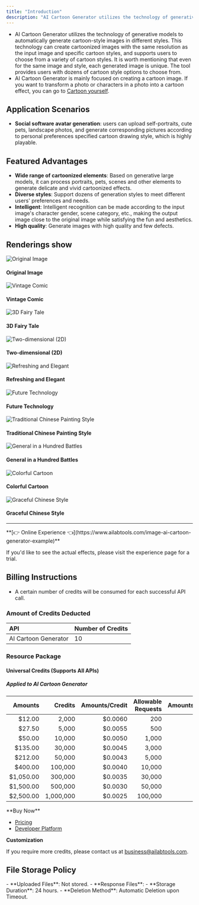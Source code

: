 ```yaml
---
title: "Introduction"
description: "AI Cartoon Generator utilizes the technology of generative models to automatically generate cartoon-style images in different styles. This technology can create cartoonized images with the same resolution as the input image and specific cartoon styles, and supports users to choose from a variety of cartoon styles. It is worth mentioning that even for the same image and style, each generated image is unique. The tool provides users with dozens of cartoon style options to choose from."
---
```


- AI Cartoon Generator utilizes the technology of generative models to automatically generate cartoon-style images in different styles. This technology can create cartoonized images with the same resolution as the input image and specific cartoon styles, and supports users to choose from a variety of cartoon styles. It is worth mentioning that even for the same image and style, each generated image is unique. The tool provides users with dozens of cartoon style options to choose from.
- AI Cartoon Generator is mainly focused on creating a cartoon image. If you want to transform a photo or characters in a photo into a cartoon effect, you can go to [Cartoon yourself](/docs/ai-portrait/effects/portrait-animation).

## Application Scenarios

- **Social software avatar generation**: users can upload self-portraits, cute pets, landscape photos, and generate corresponding pictures according to personal preferences specified cartoon drawing style, which is highly playable.

## Featured Advantages

- **Wide range of cartoonized elements**: Based on generative large models, it can process portraits, pets, scenes and other elements to generate delicate and vivid cartoonized effects.
- **Diverse styles**: Support dozens of generation styles to meet different users' preferences and needs.
- **Intelligent**: Intelligent recognition can be made according to the input image's character gender, scene category, etc., making the output image close to the original image while satisfying the fun and aesthetics.
- **High quality**: Generate images with high quality and few defects.

## Renderings show

<div class="cm-border-2-solid-218221225100 cm-border-radius-8 cm-text-align-center">
  <div class="cm-grid-template-columns-3 cm-grid-gap-8 cm-padding-8 cm-border-bottom-2-solid-218221225100">
    <div class="cm-grid-column-2-span-1">
      <img class="cm-w cm-border-radius-8" src="https://ai-resource.ailabtools.com/ai-anime-generator/doc/OriginalImage-1.webp" alt="Original Image" />
      <h4 class="cm-margin cm-word-break-break-all">Original Image</h4>
    </div>
  </div>
  <div class="cm-grid-template-columns-4 cm-grid-gap-8 cm-padding-8">
    <div>
      <img class="cm-w cm-border-radius-8" src="https://ai-resource.ailabtools.com/ai-anime-generator/doc/ResultImage-1-0-1.webp" alt="Vintage Comic" />
      <h4 class="cm-margin cm-word-break-break-all">Vintage Comic</h4>
    </div>
    <div>
      <img class="cm-w cm-border-radius-8" src="https://ai-resource.ailabtools.com/ai-anime-generator/doc/ResultImage-1-1-1.webp" alt="3D Fairy Tale" />
      <h4 class="cm-margin cm-word-break-break-all">3D Fairy Tale</h4>
    </div>
    <div>
      <img class="cm-w cm-border-radius-8" src="https://ai-resource.ailabtools.com/ai-anime-generator/doc/ResultImage-1-2-1.webp" alt="Two-dimensional (2D)" />
      <h4 class="cm-margin cm-word-break-break-all">Two-dimensional (2D)</h4>
    </div>
    <div>
      <img class="cm-w cm-border-radius-8" src="https://ai-resource.ailabtools.com/ai-anime-generator/doc/ResultImage-1-3-1.webp" alt="Refreshing and Elegant" />
      <h4 class="cm-margin cm-word-break-break-all">Refreshing and Elegant</h4>
    </div>
    <div>
      <img class="cm-w cm-border-radius-8" src="https://ai-resource.ailabtools.com/ai-anime-generator/doc/ResultImage-1-4-1.webp" alt="Future Technology" />
      <h4 class="cm-margin cm-word-break-break-all">Future Technology</h4>
    </div>
    <div>
      <img class="cm-w cm-border-radius-8" src="https://ai-resource.ailabtools.com/ai-anime-generator/doc/ResultImage-1-5-1.webp" alt="Traditional Chinese Painting Style" />
      <h4 class="cm-margin cm-word-break-break-all">Traditional Chinese Painting Style</h4>
    </div>
    <div>
      <img class="cm-w cm-border-radius-8" src="https://ai-resource.ailabtools.com/ai-anime-generator/doc/ResultImage-1-6-1.webp" alt="General in a Hundred Battles" />
      <h4 class="cm-margin cm-word-break-break-all">General in a Hundred Battles</h4>
    </div>
    <div>
      <img class="cm-w cm-border-radius-8" src="https://ai-resource.ailabtools.com/ai-anime-generator/doc/ResultImage-1-7-1.webp" alt="Colorful Cartoon" />
      <h4 class="cm-margin cm-word-break-break-all">Colorful Cartoon</h4>
    </div>
    <div>
      <img class="cm-w cm-border-radius-8" src="https://ai-resource.ailabtools.com/ai-anime-generator/doc/ResultImage-1-8-1.webp" alt="Graceful Chinese Style" />
      <h4 class="cm-margin cm-word-break-break-all">Graceful Chinese Style</h4>
    </div>
  </div>
</div>

---
<Tip>
**[👉 Online Experience 👈](https://www.ailabtools.com/image-ai-cartoon-generator-example)**

If you'd like to see the actual effects, please visit the experience page for a trial.
</Tip>
## Billing Instructions

- A certain number of credits will be consumed for each successful API call.

### Amount of Credits Deducted

| API                  | Number of Credits |
|:---------------------|:------------------|
| AI Cartoon Generator | 10                |

### Resource Package

#### Universal Credits (Supports All APIs)

##### Applied to AI Cartoon Generator

|   Amounts |   Credits | Amounts/Credit | Allowable Requests | Amounts/Request |
|----------:|----------:|---------------:|-------------------:|----------------:|
|    $12.00 |     2,000 |        $0.0060 |                200 |         $0.0600 |
|    $27.50 |     5,000 |        $0.0055 |                500 |         $0.0550 |
|    $50.00 |    10,000 |        $0.0050 |              1,000 |         $0.0500 |
|   $135.00 |    30,000 |        $0.0045 |              3,000 |         $0.0450 |
|   $212.00 |    50,000 |        $0.0043 |              5,000 |         $0.0430 |
|   $400.00 |   100,000 |        $0.0040 |             10,000 |         $0.0400 |
| $1,050.00 |   300,000 |        $0.0035 |             30,000 |         $0.0350 |
| $1,500.00 |   500,000 |        $0.0030 |             50,000 |         $0.0300 |
| $2,500.00 | 1,000,000 |        $0.0025 |            100,000 |         $0.0250 |
<Tip>
**Buy Now**

- <a href="https://www.ailabtools.com/price?tab=developer" target="_blank">Pricing</a>
- <a href="https://www.ailabtools.com/developer-platform" target="_blank">Developer Platform</a>

**Customization**

If you require more credits, please contact us at <a href="mailto:business@ailabtools.com">business@ailabtools.com</a>.
</Tip>
## File Storage Policy
<Tip>
- **Uploaded Files**: Not stored.
- **Response Files**:
  - **Storage Duration**: 24 hours.
  - **Deletion Method**: Automatic Deletion upon Timeout.
</Tip>  